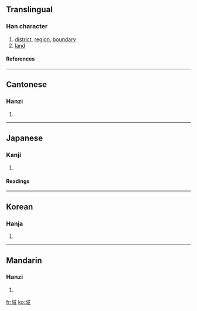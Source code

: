==Translingual==
===Han character===
{{Han char|rn=32|rad=土|as=08|sn=11|four=4315<sub>0</sub>|canj=土戈口一 (GIRM)|ids=⿰[[土]][[或]]}}
# [[district]], [[region]], [[boundary]]
# [[land]]
====References====
{{Han ref|kx=0230.170|dkj=05158|dj=0466.270|hdz=10451.020|uh=57DF|ud=22495|bh=B0EC|bd=45292}}
----

==Cantonese==
===Hanzi===
{{yue-hanzi|jyut=|y=wik6}}
# {{defn|Cantonese}}
----
==Japanese==
===Kanji===
{{ja-kanji|grade=6|rs=土08}}
# {{defn|Japanese}} 
====Readings====
{{ja-readings|on=[[いき]] (iki)|kun=[[さかい]] (sakai)}}
----
==Korean==
===Hanja===
{{ko-hanja|hangeul=역|rv=yeok|mr=yŏk}}
# {{defn|Korean}}
----
==Mandarin==
===Hanzi===
{{cmn-hanzi|pin=[[yù]] ([[yu4]])|wg=yü<sup>4</sup>}}
# {{defn|Mandarin}}

[[fr:域]]
[[ko:域]]